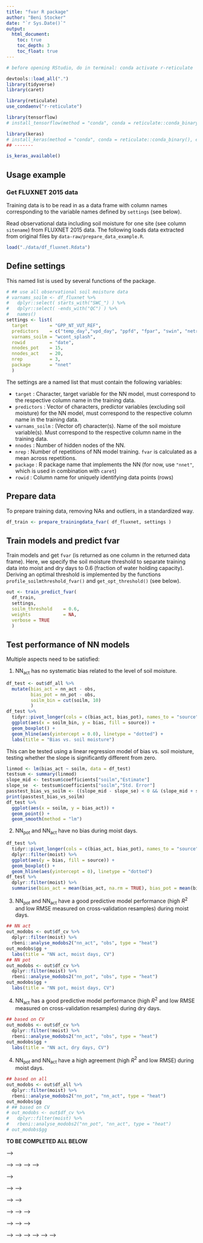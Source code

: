 ```yaml
---
title: "fvar R package"
author: "Beni Stocker"
date: "`r Sys.Date()`"
output:
  html_document:
    toc: true
    toc_depth: 3
    toc_float: true
---
```


```r
# before opening RStudio, do in terminal: conda activate r-reticulate

devtools::load_all(".")
library(tidyverse)
library(caret)

library(reticulate)
use_condaenv("r-reticulate")

library(tensorflow)
# install_tensorflow(method = "conda", conda = reticulate::conda_binary(), envname = "r-reticulate")

library(keras)
# install_keras(method = "conda", conda = reticulate::conda_binary(), envname = "r-reticulate")
## -------

is_keras_available()
```

## Usage example

### Get FLUXNET 2015 data

Training data is to be read in as a data frame with column names corresponding to the variable names defined by `settings` (see below).

Read observational data including soil moisture for one site (see column `sitename`) from FLUXNET 2015 data. The following loads data extracted from original files by `data-raw/prepare_data_example.R`.
```r
load("./data/df_fluxnet.Rdata")
```

## Define settings

This named list is used by several functions of the package.
```r
# ## use all observational soil moisture data
# varnams_soilm <- df_fluxnet %>% 
#   dplyr::select( starts_with("SWC_") ) %>% 
#   dplyr::select( -ends_with("QC") ) %>% 
#   names()
settings <- list( 
  target        = "GPP_NT_VUT_REF", 
  predictors    = c("temp_day","vpd_day", "ppfd", "fpar", "swin", "netrad"), 
  varnams_soilm = "wcont_splash",
  rowid         = "date",
  nnodes_pot    = 15,
  nnodes_act    = 20,
  nrep          = 3,
  package       = "nnet"
  )
```

The settings are a named list that must contain the following variables:

- `target`        : Character, target variable for the NN model, must correspond to the respective column name in the training data.
- `predictors`    : Vector of characters, predictor variables (excluding soil moisture) for the NN model, must correspond to the respective column name in the training data.
- `varnams_soilm` : (Vector of) character(s). Name of the soil moisture variable(s). Must correspond to the respective column name in the training data.
- `nnodes`        : Number of hidden nodes of the NN.
- `nrep`          : Number of repetitions of NN model training. `fvar` is calculated as a mean across repetitions.
- `package`       : R package name that implements the NN (for now, use `"nnet"`, which is used in combination with `caret`)
- `rowid`         : Column name for uniquely identifying data points (rows)

## Prepare data

To prepare training data, removing NAs and outliers, in a standardized way.
```r
df_train <- prepare_trainingdata_fvar( df_fluxnet, settings )
```

## Train models and predict fvar

Train models and get `fvar` (is returned as one column in the returned data frame). Here, we specify the soil moisture threshold to separate training data into moist and dry days to 0.6 (fraction of water holding capacity). Deriving an optimal threshold is implemented by the functions `profile_soilmthreshold_fvar()` and `get_opt_threshold()` (see below).
```r
out <- train_predict_fvar( 
  df_train,
  settings,
  soilm_threshold    = 0.6,
  weights            = NA, 
  verbose = TRUE
  )
```

<!-- Do the training again using another set of soil moisture data from a model. -->
<!-- ```{r eval=FALSE} -->
<!-- settings$varnams_soilm <- "wcont_swbm" -->

<!-- df_train <- prepare_trainingdata_fvar( df_fluxnet, settings ) -->

<!-- df_nn <- train_predict_fvar(  -->
<!--   df_train, -->
<!--   settings, -->
<!--   soilm_threshold    = 0.6,  -->
<!--   weights            = NA, -->
<!--   ) -->
<!-- ``` -->

## Test performance of NN models

Multiple aspects need to be satisfied:

1. NN$_\text{act}$ has no systematic bias related to the level of soil moisture.
```r
df_test <- out$df_all %>% 
  mutate(bias_act = nn_act - obs,
         bias_pot = nn_pot - obs,
         soilm_bin = cut(soilm, 10)
         ) 
df_test %>% 
  tidyr::pivot_longer(cols = c(bias_act, bias_pot), names_to = "source", values_to = "bias") %>% 
  ggplot(aes(x = soilm_bin, y = bias, fill = source)) +
  geom_boxplot() +
  geom_hline(aes(yintercept = 0.0), linetype = "dotted") +
  labs(title = "Bias vs. soil moisture")
```

This can be tested using a linear regression model of bias vs. soil moisture, testing whether the slope is significantly different from zero.
```r
linmod <- lm(bias_act ~ soilm, data = df_test)
testsum <- summary(linmod)
slope_mid <- testsum$coefficients["soilm","Estimate"]
slope_se  <- testsum$coefficients["soilm","Std. Error"]
passtest_bias_vs_soilm <- ((slope_mid - slope_se) < 0 && (slope_mid + slope_se) > 0)
print(passtest_bias_vs_soilm)
df_test %>% 
  ggplot(aes(x = soilm, y = bias_act)) +
  geom_point() +
  geom_smooth(method = "lm")
```

2. NN$_\text{pot}$ and NN$_\text{act}$ have no bias during moist days.
```r
df_test %>% 
  tidyr::pivot_longer(cols = c(bias_act, bias_pot), names_to = "source", values_to = "bias") %>% 
  dplyr::filter(moist) %>% 
  ggplot(aes(y = bias, fill = source)) +
  geom_boxplot() +
  geom_hline(aes(yintercept = 0), linetype = "dotted")
df_test %>% 
  dplyr::filter(moist) %>%
  summarise(bias_act = mean(bias_act, na.rm = TRUE), bias_pot = mean(bias_pot, na.rm = TRUE))
```

3. NN$_\text{pot}$ and NN$_\text{act}$ have a good predictive model performance (high *R*$^2$ and low RMSE measured on cross-validation resamples) during moist days.
```r
## NN act
out_modobs <- out$df_cv %>% 
  dplyr::filter(moist) %>% 
  rbeni::analyse_modobs2("nn_act", "obs", type = "heat")
out_modobs$gg +
  labs(title = "NN act, moist days, CV")
## NN pot
out_modobs <- out$df_cv %>% 
  dplyr::filter(moist) %>% 
  rbeni::analyse_modobs2("nn_pot", "obs", type = "heat")
out_modobs$gg +
  labs(title = "NN pot, moist days, CV")
```

4. NN$_\text{act}$ has a good predictive model performance (high *R*$^2$ and low RMSE measured on cross-validation resamples) during dry days.
```r
## based on CV
out_modobs <- out$df_cv %>% 
  dplyr::filter(!moist) %>% 
  rbeni::analyse_modobs2("nn_act", "obs", type = "heat")
out_modobs$gg +
  labs(title = "NN act, dry days, CV")
```

4. NN$_\text{pot}$ and NN$_\text{act}$ have a high agreement (high *R*$^2$ and low RMSE) during moist days.
```r
## based on all
out_modobs <- out$df_all %>% 
  dplyr::filter(moist) %>% 
  rbeni::analyse_modobs2("nn_pot", "nn_act", type = "heat")
out_modobs$gg
# ## based on CV
# out_modobs <- out$df_cv %>% 
#   dplyr::filter(moist) %>% 
#   rbeni::analyse_modobs2("nn_pot", "nn_act", type = "heat")
# out_modobs$gg
```

**TO BE COMPLETED ALL BELOW**

<!-- All above steps are implemented by function `test_performance_fvar()` which returns a list of all ggplot objects and a data frame with evaluation results for each of the three tests. -->
<!-- ```{r} -->
<!-- testresults_fvar <- test_performance_fvar(df_nn_soilm_obs, settings) -->
<!-- ``` -->

<!-- ## Get optimal soil moisture threshold -->

<!-- The two steps above (train/predict and performance evaluation) are executed for a set of soil moisture thresholds. The optimal threshold is then selected based on the different performance criteria. -->

<!-- First, run the fvar algorithm for a set of soil moisture thresholds and record performance metrics for each round. -->
<!-- ```{r eval=FALSE} -->
<!-- df_profile_performance <- profile_soilmthreshold_fvar( -->
<!--   df_train, -->
<!--   settings, -->
<!--   weights = NA, -->
<!--   len = 4 -->
<!--   ) -->
<!-- ``` -->

<!-- Select best threshold as described in Stocker et al. (2018). Their procedure was as follows: -->

<!-- 1. Determine the difference in the bias of NN$_\text{pot}$ between dry and moist days and select the three (originally used five) thresholds with the greatest difference. -->
<!-- 2. Determine RMSE of NNpot vs. NNact during moist days and take the threshold where it's minimised -->
<!-- ```{r} -->
<!-- purrr::map(df_profile_performance, "df_metrics") %>%  -->
<!--   bind_rows(.id = "threshold") %>%  -->
<!--   arrange(-diff_ratio_dry_moist) %>%  -->
<!--   slice(1:3) %>%  -->
<!--   arrange(rmse_nnpot_nnact_moist) %>%  -->
<!--   slice(1) %>%  -->
<!--   pull(threshold) %>%  -->
<!--   as.numeric() -->
<!-- ``` -->

<!-- This is implemented by a function: -->
<!-- ```{r} -->
<!-- get_opt_threshold(df_profile_performance) -->
<!-- ``` -->

<!-- Repeat the fvar algorithm with optimal threshold. -->
<!-- ```{r} -->
<!-- df_nn <- train_predict_fvar(  -->
<!--   df_train, -->
<!--   settings, -->
<!--   soilm_threshold = get_opt_threshold(df_profile_performance), -->
<!--   weights         = NA -->
<!--   ) -->
<!-- ``` -->

<!-- <!-- I tried a different approach, too: --> -->

<!-- <!-- Select best threshold, based on the different criteria.  --> -->
<!-- <!-- ```{r} --> -->
<!-- <!-- calc_inverse <- function(x){1/x} --> -->
<!-- <!-- calc_inverse_absdiff_to_one <- function(x){1/abs(x-1)} --> -->

<!-- <!-- df_profile_summary <- df_profile_performance %>%  --> -->

<!-- <!--   ## small bias --> -->
<!-- <!--   mutate_at(vars(starts_with("bias")), list(abs)) %>%  --> -->

<!-- <!--   ## small value is good -> take the inverse --> -->
<!-- <!--   mutate_at(vars(ends_with("rmse")), list(calc_inverse)) %>%  --> -->

<!-- <!--   ## small difference to one is good --> -->
<!-- <!--   mutate_at(vars(ends_with("slope")), list(calc_inverse_absdiff_to_one)) %>%  --> -->
<!-- <!--   mutate_at(vars(starts_with("slope")), list(calc_inverse_absdiff_to_one)) %>%  --> -->

<!-- <!--   ## center and scale all  --> -->
<!-- <!--   mutate_at(c(1, 3:10), list(scale)) %>%  --> -->
<!-- <!--   t() --> -->

<!-- <!-- df_profile_summary <- df_profile_summary %>%  --> -->
<!-- <!--   as_tibble() %>%  --> -->
<!-- <!--   setNames(as.character(paste0("thresh_", df_profile_summary["threshold",]))) %>%  --> -->
<!-- <!--   filter_all(all_vars(!is.nan(.))) %>%  --> -->
<!-- <!--   summarise_all(sum, nan.rm=TRUE) --> -->
<!-- <!-- ``` --> -->

<!-- ## Evaluations and visualisations -->

<!-- ### Identify soil moisture droughts -->

<!-- Optional: aggregate fvar derived from different soil moisture datasets -->
<!-- ```{r eval = FALSE} -->
<!-- df_nn_multiplesoilmsources <- bind_rows( df_nn_soilm_obs, df_nn_soilm_obs ) %>%  -->
<!--   group_by( date ) %>% -->
<!--   summarise(  -->
<!--     fvar       = mean( fvar, na.rm=TRUE ),  -->
<!--     fvar_min   = min(  fvar, na.rm=TRUE ), -->
<!--     fvar_max   = max(  fvar, na.rm=TRUE ),  -->
<!--     fvar_med   = median(  fvar, na.rm=TRUE ),  -->
<!--     nn_pot = mean( nn_pot, na.rm=TRUE ),  -->
<!--     nn_act = mean( nn_act, na.rm=TRUE ) -->
<!--     ) %>% -->
<!--   left_join( select_( df_fluxnet, "date", settings$target ), by = "date" ) -->
<!-- ``` -->

<!-- Determine drought events based on fvar. -->
<!-- ```{r} -->
<!-- out_droughts <- get_droughts_fvar(  -->
<!--   df_nn,  -->
<!--   nam_target     = settings$target,  -->
<!--   leng_threshold = 10,  -->
<!--   df_soilm       = select(df_fluxnet, date, soilm=wcont_swbm), -->
<!--   df_par         = select(df_fluxnet, date, par=ppfd), -->
<!--   par_runmed     = 10 -->
<!--   ) -->
<!-- ``` -->

<!-- Plot time series of fvar and highlight drought events. -->
<!-- ```{r} -->
<!-- ggplot() + -->
<!--   geom_rect( -->
<!--     data=out_droughts$droughts,  -->
<!--     aes(xmin=date_start, xmax=date_end, ymin=-99, ymax=99),  -->
<!--     fill=rgb(0,0,0,0.3),  -->
<!--     color=NA) +  -->
<!--   geom_line(data=out_droughts$df_nn, aes(date, fvar_smooth_filled)) + -->
<!--   coord_cartesian(ylim=c(0, 1.2)) -->
<!-- ``` -->

<!-- ### Align data by droughts -->

<!-- After having determined drought events above, "align" data by the day of drought onset and aggregate data across multiple drought instances. -->
<!-- ```{r} -->
<!-- dovars <- c("GPP_NT_VUT_REF", "fvar", "soilm", "nn_pot", "nn_act") -->
<!-- df_nn <- out_droughts$df_nn %>% mutate(site="FR-Pue") -->
<!-- df_alg <- align_events(  -->
<!--   select( df_nn, site, date, one_of(dovars)),  -->
<!--   select( df_nn, site, date, isevent=is_drought_byvar_recalc ), -->
<!--   dovars, -->
<!--   do_norm=FALSE, -->
<!--   leng_threshold=10,  -->
<!--   before=20, after=80, nbins=10 -->
<!--   ) -->
<!-- ``` -->


<!-- Visualise data aggregated by drought events. -->
<!-- ```{r} -->
<!-- df_alg$df_dday_agg_inst_site %>%  -->
<!--   ggplot(aes(dday, fvar_median)) + -->
<!--   geom_ribbon(aes(ymin=fvar_q33, ymax=fvar_q66), fill="grey70") + -->
<!--   geom_line() + -->
<!--   geom_vline(xintercept=0, linetype="dotted") + -->
<!--   ylim(0,1) +  -->
<!--   labs(title = "fVAR") -->

<!-- median <- df_alg$df_dday_agg_inst_site %>% -->
<!--   select(dday, nn_pot=nn_pot_median, nn_act=nn_act_median, gpp_obs=GPP_NT_VUT_REF_median) %>%  -->
<!--   tidyr::gather(model, var_nn_median, c(gpp_obs, nn_pot, nn_act)) -->

<!-- q33 <- df_alg$df_dday_agg_inst_site %>% -->
<!--   select(dday, nn_pot=nn_pot_q33, nn_act=nn_act_q33, gpp_obs=GPP_NT_VUT_REF_q33) %>%  -->
<!--   tidyr::gather(model, var_nn_q33, c(gpp_obs, nn_pot, nn_act)) -->

<!-- q66 <- df_alg$df_dday_agg_inst_site %>% -->
<!--   select(dday, nn_pot=nn_pot_q66, nn_act=nn_act_q66, gpp_obs=GPP_NT_VUT_REF_q66) %>%  -->
<!--   tidyr::gather(model, var_nn_q66, c(gpp_obs, nn_pot, nn_act)) -->

<!-- df_tmp <- median %>%  -->
<!--   left_join(q33, by=c("dday", "model")) %>%  -->
<!--   left_join(q66, by=c("dday", "model")) -->

<!-- df_tmp %>%  -->
<!--   ggplot(aes(dday, var_nn_median, color=model)) + -->
<!--   geom_line() + -->
<!--   geom_ribbon(aes(ymin=var_nn_q33, ymax=var_nn_q66, fill=model), alpha=0.3, color=NA) + -->
<!--   geom_vline(xintercept=0, linetype="dotted") + -->
<!--   labs( -->
<!--     title = "GPP",  -->
<!--     subtitle = "Observation and models", -->
<!--     x="dday", y="GPP (g C m-2 d-1)") + -->
<!--   scale_color_discrete( -->
<!--     name="Model",  -->
<!--     breaks=c("transp_obs", "nn_act", "nn_pot"), -->
<!--     labels=c("Observed", expression(NN[act]), expression(NN[pot])) ) + -->
<!--   scale_fill_discrete( -->
<!--     name="Model",  -->
<!--     breaks=c("transp_obs", "nn_act", "nn_pot"), -->
<!--     labels=c("Observed", expression(NN[act]), expression(NN[pot])) ) -->
<!-- ``` -->
